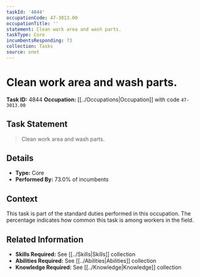 ```yaml
---
taskId: '4844'
occupationCode: 47-3013.00
occupationTitle: ''
statement: Clean work area and wash parts.
taskType: Core
incumbentsResponding: 73
collection: Tasks
source: onet
---
```

# Clean work area and wash parts.

**Task ID:** 4844
**Occupation:** [[../Occupations|Occupation]] with code `47-3013.00`

## Task Statement

> Clean work area and wash parts.

## Details

- **Type:** Core
- **Performed By:** 73.0% of incumbents

## Context

This task is part of the standard duties performed in this occupation. The percentage indicates how common this task is among workers in the field.

## Related Information

- **Skills Required:** See [[../Skills|Skills]] collection
- **Abilities Required:** See [[../Abilities|Abilities]] collection
- **Knowledge Required:** See [[../Knowledge|Knowledge]] collection
